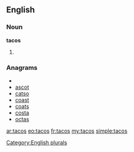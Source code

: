 ==English==

===Noun===
'''tacos'''

# {{plural of|[[taco]]}}

===Anagrams===
* {{alphagram|acost}}
* [[ascot#English|ascot]]
* [[catso#English|catso]]
* [[coast#English|coast]]
* [[coats#English|coats]]
* [[costa#English|costa]]
* [[octas#English|octas]]

[[Category:English plurals]]

[[ar:tacos]]
[[eo:tacos]]
[[fr:tacos]]
[[my:tacos]]
[[simple:tacos]]
